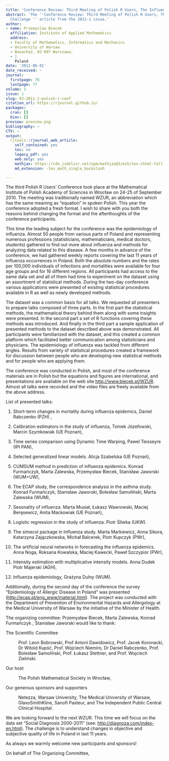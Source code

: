 ```yaml
---
title: 'Conference Review: Third Meeting of Polish R Users, The Influenza Challenge '
abstract: 'The ''Conference Review: Third Meeting of Polish R Users, The Influenza
  Challenge '' article from the 2011-1 issue.'
author:
- name: Przemyslaw Biecek
  affiliation: Institute of Applied Mathematics
  address:
  - Faculty of Mathematics, Informatics and Mechanics
  - University of Warsaw
  - Banacha2, 02-097 Warszawa,
  - |
    Poland
date: '2011-06-01'
date_received: ~
journal:
  firstpage: 76
  lastpage: 77
volume: 3
issue: 1
slug: RJ-2011-1-polish-r-conf
citation_url: https://rjournal.github.io/
packages:
  cran: []
  bioc: []
preview: preview.png
bibliography: ~
CTV: ~
output:
  rjtools::rjournal_web_article:
    self_contained: yes
    toc: no
    legacy_pdf: yes
    web_only: yes
    mathjax: https://cdn.jsdelivr.net/npm/mathjax@3/es5/tex-chtml-full.js
    md_extension: -tex_math_single_backslash

---
```


::: article
The third Polish R Users' Conference took place at the Mathematical
Institute of Polish Academy of Sciences in Wrocław on 24-25 of September
2010. The meeting was traditionally named WZUR, an abbreviation which
has the same meaning as "equation" in spoken Polish. This year the
conference adopted a fresh format. I wish to share with you both the
reasons behind changing the format and the afterthoughts of the
conference participants.

This time the leading subject for the conference was the epidemiology of
influenza. Almost 50 people from various parts of Poland and
representing numerous professions (statisticians, mathematicians,
medical doctors, students) gathered to find out more about influenza and
methods for analyzing data related to this disease. A few months in
advance of the conference, we had gathered weekly reports covering the
last 11 years of influenza occurrences in Poland. Both the absolute
numbers and the rates per 100,000 individuals of infections and
mortalities were available for four age groups and for 16 different
regions. All participants had access to the same data set and all of
them had time to experiment on the dataset using an assortment of
statistical methods. During the two-day conference various applications
were presented of existing statistical procedures available in R as well
as newly developed methods.

The dataset was a common basis for all talks. We requested all
presenters to prepare talks composed of three parts. In the first part
the statistical methods, the mathematical theory behind them along with
some insights were presented. In the second part a set of R functions
covering these methods was introduced. And finally in the third part a
sample application of presented methods to the dataset described above
was demonstrated. All participants were familiarized with the dataset,
and this created a common platform which facilitated better
communication among statisticians and physicians. The epidemiology of
influenza was tackled from different angles. Results from variety of
statistical procedures created a framework for discussion between people
who are developing new statistical methods and for people who are
applying them.

The conference was conducted in Polish, and most of the conference
materials are in Polish but the equations and figures are international,
and presentations are available on the web site
<http://www.biecek.pl/WZUR>. Almost all talks were recorded and the
video files are freely available from the above address.

List of presented talks:

1.  Short-term changes in mortality during influenza epidemics, Daniel
    Rabczenko (PZH) ,

2.  Calibration estimators in the study of influenza, Tomek Józefowski,
    Marcin Szymkowiak (UE Poznań),

3.  Time series comparison using Dynamic Time Warping, Pawel Teisseyre
    (IPI PAN),

4.  Selected generalized linear models. Alicja Szabelska (UE Poznań),

5.  CUMSUM method in prediction of influenza epidemics. Konrad
    Furmańczyk, Marta Zalewska, Przemysław Biecek, Stanisław Jaworski
    (WUM+UW),

6.  The ECAP study, the correspondence analysis in the asthma study.
    Konrad Furmańczyk, Stanisław Jaworski, Bolesław Samoliński, Marta
    Zalewska (WUM),

7.  Sesonality of influenza. Marta Musiał, Łukasz Wawrowski, Maciej
    Beręsewicz, Anita Mackowiak (UE Poznań),

8.  Logistic regression in the study of influenza. Piotr Ṡliwka (UKW).

9.  The simecol package in Influenza study. Marta Markiewicz, Anna
    Sikora, Katarzyna Zajączkowska, Michał Balcerek, Piotr Kupczyk
    (PWr),

10. The artificial neural networks in forecasting the influenza
    epidemics. Anna Noga, Roksana Kowalska, Maciej Kawecki, Paweł
    Szczypior (PWr),

11. Intensity estimation with multiplicative intensity models. Anna
    Dudek Piotr Majerski (AGH),

12. Influenza epidemiology, Grażyna Dulny (WUM).

Additionally, during the second day of the conference the survey
"Epidemiology of Allergic Disease in Poland" was presented
(<http://ecap.pl/eng_www/material.html>). The project was conducted with
the Department of Prevention of Environmental Hazards and Allergology at
the Medical University of Warsaw by the initiative of the Minister of
Health.

The organizing committee: Przemysław Biecek, Marta Zalewska, Konrad
Furmańczyk , Stanisław Jaworski would like to thank:

The Scientific Committee

:   Prof. Leon Bobrowski, Prof Antoni Dawidowicz, Prof. Jacek Koronacki,
    Dr Witold Kupść, Prof. Wojciech Niemiro, Dr Daniel Rabczenko, Prof.
    Bolesław Samoliński, Prof. Łukasz Stettner, and Prof. Wojciech
    Zieliński.

Our host

:   The Polish Mathematical Society in Wrocław,

Our generous sponsors and supporters

:   Netezza, Warsaw University, The Medical University of Warsaw,
    GlaxoSmithKline, Sanofi Pasteur, and The Independent Public Central
    Clinical Hospital.

We are looking forward to the next WZUR. This time we will focus on the
data set "Social Diagnosis 2000-2011" (see:
<http://diagnoza.com/index-en.html>). The challenge is to understand
changes in objective and subjective quality of life in Poland in last 11
years.

As always we warmly welcome new participants and sponsors!

On behalf of The Organizing Committee,

\
:::
